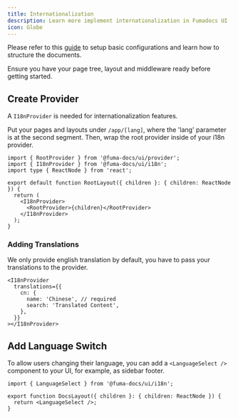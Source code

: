 ```yaml
---
title: Internationalization
description: Learn more implement internationalization in Fumadocs UI
icon: Globe
---
```


Please refer to this
[guide](/docs/headless/internationalization) to setup basic
configurations and learn how to structure the documents.

Ensure you have your page tree, layout and middleware ready before getting
started.

## Create Provider

A `I18nProvider` is needed for internationalization features.

Put your pages and layouts under `/app/[lang]`, where the 'lang' parameter is at the second segment.
Then, wrap the root provider inside of your i18n provider.

```tsx
import { RootProvider } from '@fuma-docs/ui/provider';
import { I18nProvider } from '@fuma-docs/ui/i18n';
import type { ReactNode } from 'react';

export default function RootLayout({ children }: { children: ReactNode }) {
  return (
    <I18nProvider>
      <RootProvider>{children}</RootProvider>
    </I18nProvider>
  );
}
```

### Adding Translations

We only provide english translation by default, you have to pass your translations to the provider.

```tsx
<I18nProvider
  translations={{
    cn: {
      name: 'Chinese', // required
      search: 'Translated Content',
    },
  }}
></I18nProvider>
```

## Add Language Switch

To allow users changing their language, you can add a `<LanguageSelect />`
component to your UI, for example, as sidebar footer.

```tsx title="[lang]/docs/layout.tsx"
import { LanguageSelect } from '@fuma-docs/ui/i18n';

export function DocsLayout({ children }: { children: ReactNode }) {
  return <LanguageSelect />;
}
```
